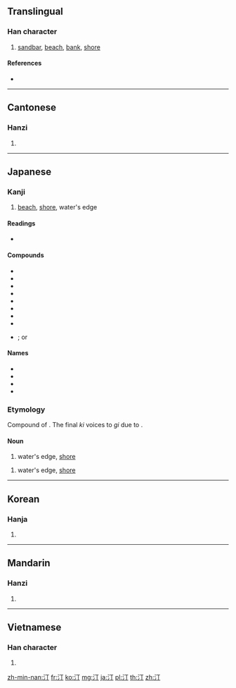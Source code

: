 ==Translingual==

===Han character===
{{Han char|rn=85|rad=水|as=02|sn=5|four=31120|canj=EMN}}

# [[sandbar]], [[beach]], [[bank]], [[shore]]

====References====
* {{Han ref|kx=0604.020|dkj=17103|dj=0997.110|hdz=31548.020|uh=6C40|ud=27712|bh=A5C5|bd=42437}}

----

==Cantonese==

===Hanzi===
{{yue-hanzi|jyut=ting1|y=ting1}}

# {{defn|lang=yue|sort=水02}}

----

==Japanese==

===Kanji===
{{ja-kanji|grade=|rs=水02}}

# [[beach]], [[shore]], water's edge

====Readings====
* {{ja-readings|kanon=[[てい]] (tei)|goon=[[ちょう]] (chō)|kun=[[みぎわ]] (migiwa), [[なぎさ]] (nagisa)}}

====Compounds====
{{der-top|Compounds with 汀}}
* {{ja-r|砂汀|さてい}}
* {{ja-r|沙汀|さてい}}
* {{ja-r|池汀|ちてい}}
* {{ja-r|長汀|ちょうてい}}
* {{ja-r|長汀曲浦|ちょうていきょくほ}}
* {{ja-r|汀州|ていしゅう}}
* {{ja-r|汀洲|ていしゅう}}
* {{ja-r|汀渚|ていしょ}}
* {{ja-r|汀線|ていせん}}; or {{ja-r|汀線|みぎわせん}}
{{der-bottom}}

====Names====
{{der-top|Names with 汀}}
* {{ja-r|石田幽汀|いしだ ゆうてい}}
* {{ja-r|岡鶴汀|おかかくてい}}
* {{ja-r|鳥谷部春汀|とやべ しゅんてい}}
* {{ja-r|中村汀女|なかむら ていじょ}}
{{der-bottom}}

===Etymology===
Compound of {{compound|lang=ja|sort=みぎわ|水|tr1=mi|t1=water|際|tr2=kiwa|t2=edge, brink, small thing}}. The final ''ki'' voices to ''gi'' due to {{rendaku|みぎわ}}.

====Noun====
{{ja-noun|なぎさ}}
# water's edge, [[shore]]

{{ja-noun|みぎわ}}
# water's edge, [[shore]]

----

==Korean==

===Hanja===
{{ko-hanja|hangeul=정|eumhun=|rv=jeong|mr=chŏng|y=ceng}}

# {{defn|lang=ko|sort=水02}}

----

==Mandarin==

===Hanzi===
{{cmn-hanzi|pin=[[tīng]] ([[ting1]])|wg=t'ing<sup>1</sup>}}

# {{defn|lang=cmn|sort=水02}}

----

==Vietnamese==

===Han character===
{{vi-hantu|[[đinh]], [[đênh]], [[thinh]]|rs=水02}}

# {{defn|lang=vi|sort=水02}}

[[zh-min-nan:汀]]
[[fr:汀]]
[[ko:汀]]
[[mg:汀]]
[[ja:汀]]
[[pl:汀]]
[[th:汀]]
[[zh:汀]]